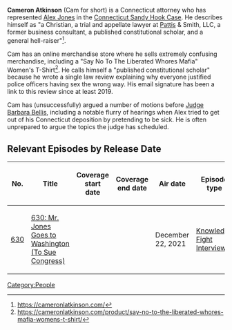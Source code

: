 '''Cameron Atkinson''' (Cam for short) is a Connecticut attorney who has represented [[Alex Jones]] in the [[Connecticut Sandy Hook Lawsuit (Lafferty v. Jones)|Connecticut Sandy Hook Case]]. He describes himself as "a Christian, a trial and appellate lawyer at [[Norm Pattis|Pattis]] & Smith, LLC, a former business consultant, a published constitutional scholar, and a general hell-raiser"<ref>https://cameronlatkinson.com/</ref>.

Cam has an online merchandise store where he sells extremely confusing merchandise, including a "Say No To The Liberated Whores Mafia" Women's T-Shirt<ref>https://cameronlatkinson.com/product/say-no-to-the-liberated-whores-mafia-womens-t-shirt/</ref>. He calls himself a "published constitutional scholar" because he wrote a single law review explaining why everyone justified police officers having sex the wrong way. His email signature has been a link to this review since at least 2019.

Cam has (unsuccessfully) argued a number of motions before [[Judge Barbara Bellis]], including a notable flurry of hearings when Alex tried to get out of his Connecticut deposition by pretending to be sick. He is often unprepared to argue the topics the judge has scheduled.

==Relevant Episodes by Release Date==
{| class="fandom-table"
!No.
!Title
!Coverage
start date
!Coverage
end date
!Air date
!Episode type
|-
|[[630: Mr. Jones Goes to Washington (To Sue Congress)|630]]
|[[630: Mr. Jones Goes to Washington (To Sue Congress)]]
|
|
|December 22, 2021
|[[:Category:Knowledge Fight Interview|Knowledge Fight Interview]]
|}

[[Category:People]]
